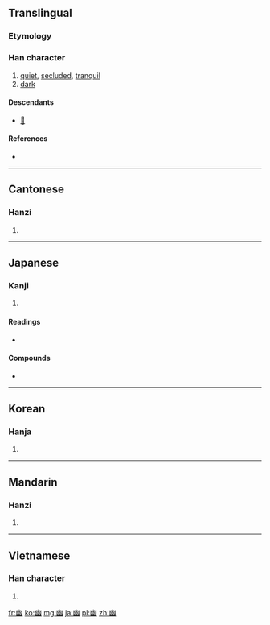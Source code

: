 {{also|凼}}
==Translingual==

===Etymology===
{{Han compound|𢆶|山|t1=幺幺|ls=psc}}

===Han character===
{{Han char|rn=52|rad=幺|as=06|sn=9|four=2277<sub>0</sub>|canj=山女戈戈 (UVII)}}

# [[quiet]], [[secluded]], [[tranquil]]
# [[dark]]

====Descendants====
* [[𧍘]]

====References====
* {{Han ref|kx=0342.120|dkj=09205|dj=0651.100|hdz=21094.080|uh=5E7D|ud=24189|bh=ABD5|bd=43989}}

----

==Cantonese==

===Hanzi===
{{yue-hanzi|jyut=|y=yau1}}

# {{defn|Cantonese|sort=幺06}}

----

==Japanese==

===Kanji===
{{ja-kanji|grade=c|rs=幺06}}

# {{defn|Japanese|sort=幺06}}

====Readings====
* {{ja-readings|on=[[ゆう]] (yū)|kun=[[くらい]] (kurai), [[かすか]] (kasuka)}}

====Compounds====
* {{term|幽体離脱||[[out-of-body experience]]|tr=[[ゆうたいりだつ]], [[yūtairidatsu]]|lang=ja|sc=Jpan}}

----

==Korean==

===Hanja===
{{ko-hanja|hangeul=유|rv=yu|mr=yu}}

# {{defn|Korean|sort=幺06}}

----

==Mandarin==

===Hanzi===
{{cmn-hanzi|pin=[[jī]] ([[ji1]]), [[yōu]] ([[you1]])|wg=chi<sup>1</sup>, yu<sup>1</sup>}}

# {{defn|Mandarin|sort=幺06}}

----

==Vietnamese==

===Han character===
{{vi-hantu|[[u]], [[ù]]|rs=幺06}}

# {{defn|Vietnamese|sort=幺06}}

[[fr:幽]]
[[ko:幽]]
[[mg:幽]]
[[ja:幽]]
[[pl:幽]]
[[zh:幽]]